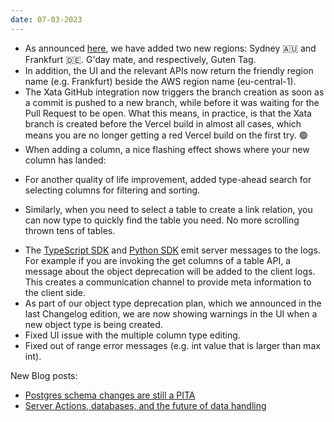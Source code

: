 ```yaml
---
date: 07-03-2023
---
```


- As announced [here](https://xata.io/blog/new-regions_sydney-frankfurt), we have added two new regions: Sydney 🇦🇺 and Frankfurt 🇩🇪. G'day mate, and respectively, Guten Tag.
- In addition, the UI and the relevant APIs now return the friendly region name (e.g. Frankfurt) beside the AWS region name (eu-central-1).
- The Xata GitHub integration now triggers the branch creation as soon as a commit is pushed to a new branch, while before it was waiting for the Pull Request to be open. What this means, in practice, is that the Xata branch is created before the Vercel build in almost all cases, which means you are no longer getting a red Vercel build on the first try. 🟢
- When adding a column, a nice flashing effect shows where your new column has landed:

<ArticleVideo
  platform="html"
  src="https://github.com/xataio/mdx-changelog/raw/main/images/add_column_flash.mp4"
  width="1024"
  height="574"
/>

- For another quality of life improvement, added type-ahead search for selecting columns for filtering and sorting.

<ArticleVideo
  platform="html"
  src="https://github.com/xataio/mdx-changelog/raw/main/images/column_typeahead.mp4"
  width="1024"
  height="392"
/>

- Similarly, when you need to select a table to create a link relation, you can now type to quickly find the table you need. No more scrolling thrown tens of tables.

<ArticleVideo
  platform="html"
  src="https://github.com/xataio/mdx-changelog/raw/main/images/link_column_select.mp4"
  width="1024"
  height="574"
/>

- The [TypeScript SDK](https://github.com/xataio/client-ts) and [Python SDK](https://github.com/xataio/xata-py) emit server messages to the logs. For example if you are invoking the get columns of a table API, a message about the object deprecation will be added to the client logs. This creates a communication channel to provide meta information to the client side.
- As part of our object type deprecation plan, which we announced in the last Changelog edition, we are now showing warnings in the UI when a new object type is being created.
- Fixed UI issue with the multiple column type editing.
- Fixed out of range error messages (e.g. int value that is larger than max int).

New Blog posts:

- [Postgres schema changes are still a PITA](https://xata.io/blog/postgres-schema-changes-pita)
- [Server Actions, databases, and the future of data handling](https://xata.io/blog/server-actions-data-handling)
